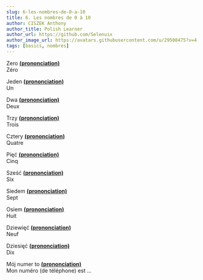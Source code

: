 ```yaml
---
slug: 6-les-nombres-de-0-a-10
title: 6. Les nombres de 0 à 10
author: CISZEK Anthony
author_title: Polish Learner
author_url: https://github.com/Selenuix
author_image_url: https://avatars.githubusercontent.com/u/29508475?v=4
tags: [basics, nombres]
---
```



<TOCInline toc={toc} />

Zero **[(prononciation)](https://cdn.selenuix.tools/polonais/public/audio/6-1.mp3)** <br />
Zéro

Jeden **[(prononciation)](https://cdn.selenuix.tools/polonais/public/audio/6-2.mp3)** <br />
Un

Dwa **[(prononciation)](https://cdn.selenuix.tools/polonais/public/audio/6-3.mp3)** <br />
Deux

Trzy **[(prononciation)](https://cdn.selenuix.tools/polonais/public/audio/6-4.mp3)** <br />
Trois

Cztery **[(prononciation)](https://cdn.selenuix.tools/polonais/public/audio/6-5.mp3)** <br />
Quatre

Pięć **[(prononciation)](https://cdn.selenuix.tools/polonais/public/audio/6-6.mp3)** <br />
Cinq

Sześć **[(prononciation)](https://cdn.selenuix.tools/polonais/public/audio/6-7.mp3)** <br />
Six

Siedem **[(prononciation)](https://cdn.selenuix.tools/polonais/public/audio/6-8.mp3)** <br />
Sept

Osiem **[(prononciation)](https://cdn.selenuix.tools/polonais/public/audio/6-9.mp3)** <br />
Huit

Dziewięć **[(prononciation)](https://cdn.selenuix.tools/polonais/public/audio/6-10.mp3)** <br />
Neuf

Dziesięć **[(prononciation)](https://cdn.selenuix.tools/polonais/public/audio/6-11.mp3)** <br />
Dix

Mój numer to **[(prononciation)](https://cdn.selenuix.tools/polonais/public/audio/6-12.mp3)** <br />
Mon numéro (de téléphone) est ...